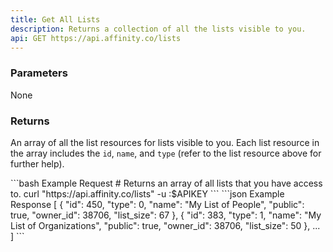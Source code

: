 ```yaml
---
title: Get All Lists
description: Returns a collection of all the lists visible to you.
api: GET https://api.affinity.co/lists
---
```


### Parameters
None

### Returns

An array of all the list resources for lists visible to you. Each list resource in the array includes the `id`, `name`, and `type` (refer to the list resource above for further help).

<RequestExample>
```bash Example Request
# Returns an array of all lists that you have access to.
curl "https://api.affinity.co/lists" -u :$APIKEY
```
</RequestExample>

<ResponseExample>
```json Example Response
[
  {
    "id": 450,
    "type": 0,
    "name": "My List of People",
    "public": true,
    "owner_id": 38706,
    "list_size": 67
  },
  {
    "id": 383,
    "type": 1,
    "name": "My List of Organizations",
    "public": true,
    "owner_id": 38706,
    "list_size": 50
  },
  ...
]
```
</ResponseExample>

